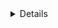 <Details scopeOnly={true} scope={["cloud"]} title="Teleport Cloud">
This guide deploys the Teleport Auth Service and Proxy Service, which are fully managed in Teleport Cloud. If you are a Teleport Cloud customer, we recommend following our guides for accessing specific resources within your infrastructure:

- [Servers](/docs/server-access/getting-started.mdx)
- [Kubernetes clusters](/docs/kubernetes-access/getting-started.mdx)
- [Databases](/docs/database-access/getting-started.mdx)
- [Windows Desktops](/docs/desktop-access/introdcution.mdx)
- [Applications](/docs/application-access/getting-started.mdx)
</Details>
